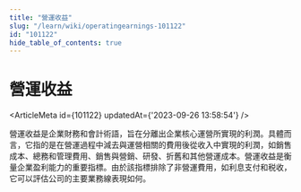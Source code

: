 ```yaml
---
title: "營運收益"
slug: "/learn/wiki/operatingearnings-101122"
id: "101122"
hide_table_of_contents: true
---
```



# 營運收益

<ArticleMeta id={101122} updatedAt={'2023-09-26 13:58:54'} />
<div className='border-solid border-b border-t-0 my-4 border-[var(--ifm-color-gray-300)]' />

營運收益是企業財務和會計術語，旨在分離出企業核心運營所實現的利潤。具體而言，它指的是在營運過程中減去與運營相關的費用後從收入中實現的利潤，如銷售成本、總務和管理費用、銷售與營銷、研發、折舊和其他營運成本。營運收益是衡量企業盈利能力的重要指標。由於該指標排除了非營運費用，如利息支付和税收，它可以評估公司的主要業務線表現如何。
